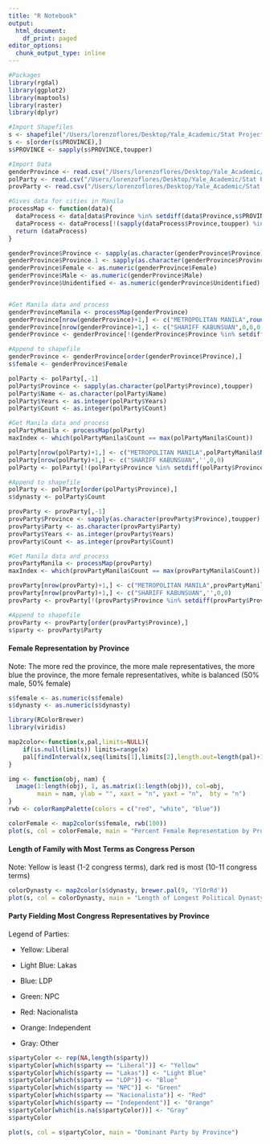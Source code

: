 ```yaml
---
title: "R Notebook"
output:
  html_document:
    df_print: paged
editor_options:
  chunk_output_type: inline
---
```


```r
#Packages
library(rgdal)    
library(ggplot2)   
library(maptools)
library(raster)
library(dplyr)

#Import Shapefiles
s <- shapefile("/Users/lorenzoflores/Desktop/Yale_Academic/Stat Projects/Congress/Province Shapefiles/Provinces.shp")
s <- s[order(s$PROVINCE),]
s$PROVINCE <- sapply(s$PROVINCE,toupper)
```

```r
#Import Data
genderProvince <- read.csv("/Users/lorenzoflores/Desktop/Yale_Academic/Stat Projects/Congress/Province Shapefiles/genderProvince.csv")
polParty <- read.csv("/Users/lorenzoflores/Desktop/Yale_Academic/Stat Projects/Congress/Province Shapefiles/polPartyData.csv")
provParty <- read.csv("/Users/lorenzoflores/Desktop/Yale_Academic/Stat Projects/Congress/Province Shapefiles/provPartyData.csv")
```

```r
#Gives data for cities in Manila
processMap <- function(data){
  dataProcess <- data[data$Province %in% setdiff(data$Province,s$PROVINCE),]
  dataProcess <- dataProcess[!(sapply(dataProcess$Province,toupper) %in% sapply(c("","Bacolod","Bacolod City","Baguio", "Baguio City","Cagayan de Oro","Cagayan de Oro City","Calamba","Cebu City","Cotabato","Cotabato (North)","Davao (Davao del Norte)","Davao City", "Davao Occidental","Dinagat Islands6","Iligan","Iligan City","Iloilo City","Kalinga-Apayao","Lapu-Lapu City","Samar (Western)","San Jose del Monte","San Jose del Monte City","Zamboanga City"), toupper)),]
  return (dataProcess)
}
```

```r
genderProvince$Province <- sapply(as.character(genderProvince$Province),toupper)
genderProvince$Province.1 <- sapply(as.character(genderProvince$Province.1),toupper)
genderProvince$Female <- as.numeric(genderProvince$Female)
genderProvince$Male <- as.numeric(genderProvince$Male)
genderProvince$Unidentified <- as.numeric(genderProvince$Unidentified)


#Get Manila data and process
genderProvinceManila <- processMap(genderProvince)
genderProvince[nrow(genderProvince)+1,] <- c("METROPOLITAN MANILA",round(mean(genderProvinceManila$Female),2),round(mean(genderProvinceManila$Male),2),round(mean(genderProvinceManila$Unidentified),2),"METROPOLITAN MANILA")
genderProvince[nrow(genderProvince)+1,] <- c("SHARIFF KABUNSUAN",0,0,0,"SHARIFF KABUNSUAN")
genderProvince <- genderProvince[!(genderProvince$Province %in% setdiff(genderProvince$Province,s$PROVINCE)),]

#Append to shapefile
genderProvince <- genderProvince[order(genderProvince$Province),]
s$female <- genderProvince$Female
```

```r
polParty <- polParty[,-1]
polParty$Province <- sapply(as.character(polParty$Province),toupper)
polParty$Name <- as.character(polParty$Name)
polParty$Years <- as.integer(polParty$Years)
polParty$Count <- as.integer(polParty$Count)

#Get Manila data and process
polPartyManila <- processMap(polParty)
maxIndex <- which(polPartyManila$Count == max(polPartyManila$Count))

polParty[nrow(polParty)+1,] <- c("METROPOLITAN MANILA",polPartyManila$Name[maxIndex],polPartyManila$Years[maxIndex],polPartyManila$Count[maxIndex])
polParty[nrow(polParty)+1,] <- c("SHARIFF KABUNSUAN",'',0,0)
polParty <- polParty[!(polParty$Province %in% setdiff(polParty$Province,s$PROVINCE)),]

#Append to shapefile
polParty <- polParty[order(polParty$Province),]
s$dynasty <- polParty$Count
```

```r
provParty <- provParty[,-1]
provParty$Province <- sapply(as.character(provParty$Province),toupper)
provParty$Party <- as.character(provParty$Party)
provParty$Years <- as.integer(provParty$Years)
provParty$Count <- as.integer(provParty$Count)

#Get Manila data and process
provPartyManila <- processMap(provParty)
maxIndex <- which(provPartyManila$Count == max(provPartyManila$Count))

provParty[nrow(provParty)+1,] <- c("METROPOLITAN MANILA",provPartyManila$Party[maxIndex],0,provPartyManila$Count[maxIndex])
provParty[nrow(provParty)+1,] <- c("SHARIFF KABUNSUAN",'',0,0)
provParty <- provParty[!(provParty$Province %in% setdiff(provParty$Province,s$PROVINCE)),]

#Append to shapefile
provParty <- provParty[order(provParty$Province),]
s$party <- provParty$Party
```
#### Female Representation by Province
Note: The more red the province, the more male representatives, the more blue the province, the  more female representatives, white is balanced (50% male, 50% female)
```r
s$female <- as.numeric(s$female)
s$dynasty <- as.numeric(s$dynasty)

library(RColorBrewer)
library(viridis)

map2color<-function(x,pal,limits=NULL){
    if(is.null(limits)) limits=range(x)
    pal[findInterval(x,seq(limits[1],limits[2],length.out=length(pal)+1), all.inside=TRUE)]
}

img <- function(obj, nam) {
  image(1:length(obj), 1, as.matrix(1:length(obj)), col=obj, 
        main = nam, ylab = "", xaxt = "n", yaxt = "n",  bty = "n")
}
rwb <- colorRampPalette(colors = c("red", "white", "blue"))

colorFemale <- map2color(s$female, rwb(100))
plot(s, col = colorFemale, main = "Percent Female Representation by Province")
```

#### Length of Family with Most Terms as Congress Person
Note: Yellow is least (1-2 congress terms), dark red is most (10-11 congress terms)
```r
colorDynasty <- map2color(s$dynasty, brewer.pal(9, 'YlOrRd'))
plot(s, col = colorDynasty, main = "Length of Longest Political Dynasty Province")
```

#### Party Fielding Most Congress Representatives by Province
Legend of Parties:

* Yellow: Liberal

* Light Blue: Lakas

* Blue: LDP

* Green: NPC

* Red: Nacionalista

* Orange: Independent

* Gray: Other
```r
s$partyColor <- rep(NA,length(s$party))
s$partyColor[which(s$party == "Liberal")] <- "Yellow"
s$partyColor[which(s$party == "Lakas")] <- "Light Blue"
s$partyColor[which(s$party == "LDP")] <- "Blue"
s$partyColor[which(s$party == "NPC")] <- "Green"
s$partyColor[which(s$party == "Nacionalista")] <- "Red"
s$partyColor[which(s$party == "Independent")] <- "Orange"
s$partyColor[which(is.na(s$partyColor))] <- "Gray"
s$partyColor
```

```r
plot(s, col = s$partyColor, main = "Dominant Party by Province")
```
